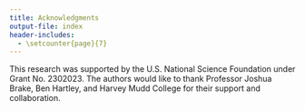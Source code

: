 ```yaml
---
title: Acknowledgments
output-file: index
header-includes:
  - \setcounter{page}{7}  
---
```



This research was supported by the U.S. National Science Foundation under Grant No. 2302023. The authors would like to thank Professor Joshua Brake, Ben Hartley, and Harvey Mudd College for their support and collaboration.

